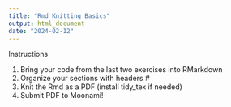 ---
title: "Rmd Knitting Basics"
output: html_document
date: "2024-02-12"
---

Instructions

1. Bring your code from the last two exercises into RMarkdown
2. Organize your sections with headers #
3. Knit the Rmd as a PDF (install tidy_tex if needed)
4. Submit PDF to Moonami!

```{r}

```